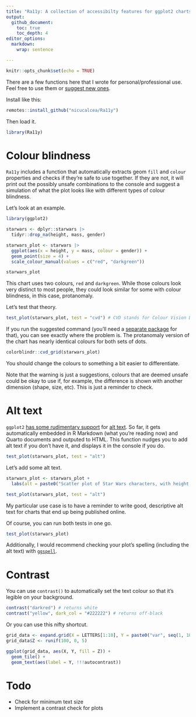 ```yaml
---
title: "Ra11y: A collection of accessibilty features for ggplot2 charts"
output:
  github_document:
    toc: true
    toc_depth: 4
editor_options: 
  markdown: 
    wrap: sentence

---
```


```r
knitr::opts_chunk$set(echo = TRUE)
```

There are a few functions here that I wrote for personal/professional use. Feel free to use them or [suggest new ones](https://github.com/nicucalcea/ggspell/issues).

Install like this:

```r
remotes::install_github("nicucalcea/Ra11y")
```

Then load it.

```r
library(Ra11y)
```

# Colour blindness

`Ra11y` includes a function that automatically extracts geom `fill` and `colour` properties and checks if they're safe to use together. If they are not, it will print out the possibly unsafe combinations to the console and suggest a simulation of what the plot looks like with different types of colour blindness.

Let's look at an example.

```r
library(ggplot2)

starwars <- dplyr::starwars |> 
  tidyr::drop_na(height, mass, gender)

starwars_plot <- starwars |>
  ggplot(aes(x = height, y = mass, colour = gender)) +
  geom_point(size = 4) +
  scale_colour_manual(values = c("red", "darkgreen"))

starwars_plot
```

This chart uses two colours, `red` and `darkgreen`. While those colours look very distinct to most people, they could look similar for some with colour blindness, in this case, protanomaly.

Let's test that theory.

```r
test_plot(starwars_plot, test = "cvd") # CVD stands for Colour Vision Deficiency
```
If you run the suggested command (you'll need a [separate package](https://github.com/clauswilke/colorblindr) for that), you can see exactly where the problem is. The protanomaly version of the chart has nearly identical colours for both sets of dots.

```r
colorblindr::cvd_grid(starwars_plot)
```

You should change the colours to something a bit easier to differentiate.

Note that the warning is just a suggestions, colours that are deemed unsafe could be okay to use if, for example, the difference is shown with another dimension (shape, size, etc). This is just a reminder to check.

# Alt text

`ggplot2` [has some rudimentary support](https://github.com/tidyverse/ggplot2/issues/4477) for [alt text](https://en.wikipedia.org/wiki/Alt_attribute). So far, it gets automatically embedded in R Markdown (what you're reading now) and Quarto documents and outputed to HTML. This function nudges you to add alt text if you don't have it, and displays it in the console if you do.

```r
test_plot(starwars_plot, test = "alt")
```

Let's add some alt text.

```r
starwars_plot <- starwars_plot +
  labs(alt = paste0("Scatter plot of Star Wars characters, with height plotted on the x-axis and mass on the y-axis. The dots are coloured by gender. Generally-speaking, height and mass are correlated. The heaviest character is ", starwars$name[starwars$mass == max(starwars$mass)], "."))

test_plot(starwars_plot, test = "alt")
```

My particular use case is to have a reminder to write good, descriptive alt text for charts that end up being published online.

Of course, you can run both tests in one go.

```r
test_plot(starwars_plot)
```

Additionally, I would recommend checking your plot's spelling (including the alt text) with [`ggspell`](https://github.com/nicucalcea/ggspell).

# Contrast

You can use `contrast()` to automatically set the text colour so that it's legible on your background.

```r
contrast("darkred") # returns white
contrast("yellow", dark_col = "#222222") # returns off-black
```

Or you can use this nifty shortcut.

```r
grid_data <- expand.grid(X = LETTERS[1:10], Y = paste0("var", seq(1, 10)))
grid_data$Z <- runif(100, 0, 5)

ggplot(grid_data, aes(X, Y, fill = Z)) + 
  geom_tile() +
  geom_text(aes(label = Y, !!!autocontrast))
```

# Todo

- Check for minimum text size
- Implement a contrast check for plots
